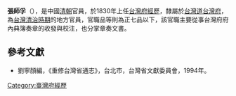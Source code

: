 '''張師孚'''（{{bd|？||？||}}），是中國[[清朝|清朝]]官員，於1830年上任[[台灣府經歷|台灣府經歷]]，隸屬於[[台灣道|台灣道]][[台灣府|台灣府]]，為[[台灣清治時期|台灣清治時期]]的地方官員，官職品等則為正七品以下，該官職主要從事台灣府府內典簿奏章的收發與校注，也分掌章奏文書。

==參考文獻==
*劉寧顏編，《重修台灣省通志》，台北市，台灣省文獻委員會，1994年。
{{start box}}
{{s-before|[[陳文起|陳文起]]}}
{{s-title|[[台灣府經歷|台灣府經歷]]|1830年上任}}
{{s-after|[[魏彥儀|魏彥儀]]}}
{{end box}}
{{清朝人物小作品}}

[[Category:臺灣府經歷|Category:臺灣府經歷]]